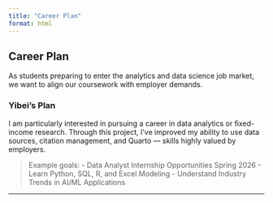 ```yaml
---
title: "Career Plan"
format: html
---
```


## Career Plan

As students preparing to enter the analytics and data science job market, we want to align our coursework with employer demands.

### Yibei's Plan
I am particularly interested in pursuing a career in data analytics or fixed-income research. Through this project, I’ve improved my ability to use data sources, citation management, and Quarto — skills highly valued by employers.

> Example goals:
> - Data Analyst Internship Opportunities Spring 2026
> - Learn Python, SQL, R, and Excel Modeling
> - Understand Industry Trends in AI/ML Applications

---



